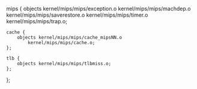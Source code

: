 mips {
	objects kernel/mips/mips/exception.o
		kernel/mips/mips/machdep.o
		kernel/mips/mips/saverestore.o
		kernel/mips/mips/timer.o
		kernel/mips/mips/trap.o;

	cache {
		objects kernel/mips/mips/cache_mipsNN.o
			kernel/mips/mips/cache.o;
	};

	tlb {
		objects kernel/mips/mips/tlbmiss.o;
	};
};
